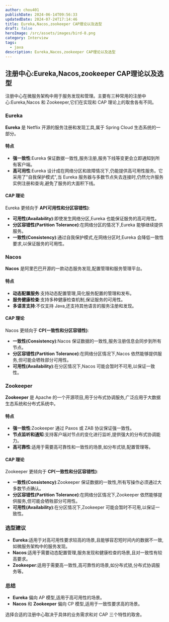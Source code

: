 ```yaml
---
author: chou401
publishDate: 2024-06-14T09:56:33
updatedDate: 2024-07-24T17:14:46
title: Eureka,Nacos,zookeeper CAP理论以及选型
draft: false
heroImage: /src/assets/images/bird-8.png
category: Interview
tags:
  - java
description: Eureka,Nacos,zookeeper CAP理论以及选型
---
```


## 注册中心:Eureka,Nacos,zookeeper CAP理论以及选型

注册中心在微服务架构中用于服务发现和管理。主要有三种常用的注册中心:Eureka,Nacos 和 Zookeeper,它们在实现和 CAP 理论上的取舍各有不同。

### Eureka

**Eureka** 是 Netflix 开源的服务注册和发现工具,属于 Spring Cloud 生态系统的一部分。

#### 特点

- **强一致性**:Eureka 保证数据一致性,服务注册,服务下线等变更会立即通知到所有客户端。
- **高可用性**:Eureka 设计成在网络分区和故障情况下,仍能提供高可用性服务。它采用了"自我保护模式",当 Eureka 服务器与多数节点失去连接时,仍然允许服务实例注册和查询,避免了服务的大面积下线。

#### CAP 理论

Eureka 更倾向于 **AP(可用性和分区容错性)**:

- **可用性(Availability)**:即使发生网络分区,Eureka 也能保证服务的高可用性。
- **分区容错性(Partition Tolerance)**:在网络分区的情况下,Eureka 能够继续提供服务。
- **一致性(Consistency)**:通过自我保护模式,在网络分区时,Eureka 会降低一致性要求,以保证服务的可用性。

### Nacos

**Nacos** 是阿里巴巴开源的一款动态服务发现,配置管理和服务管理平台。

#### 特点

- **动态配置服务**:支持动态配置管理,简化服务配置的管理和发布。
- **服务健康检查**:支持多种健康检查机制,保证服务的可用性。
- **多语言支持**:不仅支持 Java,还支持其他语言的服务注册和发现。

#### CAP 理论

Nacos 更倾向于 **CP(一致性和分区容错性)**:

- **一致性(Consistency)**:Nacos 保证数据的一致性,服务注册信息会同步到所有节点。
- **分区容错性(Partition Tolerance)**:在网络分区情况下,Nacos 依然能够提供服务,但可能会牺牲部分可用性。
- **可用性(Availability)**:在分区情况下,Nacos 可能会暂时不可用,以保证一致性。

### Zookeeper

**Zookeeper** 是 Apache 的一个开源项目,用于分布式协调服务,广泛应用于大数据生态系统和分布式系统中。

#### 特点

- **强一致性**:Zookeeper 通过 Paxos 或 ZAB 协议保证强一致性。
- **节点监听和通知**:支持客户端对节点的变化进行监听,提供强大的分布式协调能力。
- **高可靠性**:适用于需要高可靠性和一致性的场景,如分布式锁,配置管理等。

#### CAP 理论

Zookeeper 更倾向于 **CP(一致性和分区容错性)**:

- **一致性(Consistency)**:Zookeeper 保证数据的一致性,所有写操作必须通过大多数节点确认。
- **分区容错性(Partition Tolerance)**:在网络分区情况下,Zookeeper 依然能够提供服务,但可能会牺牲部分可用性。
- **可用性(Availability)**:在分区情况下,Zookeeper 可能会暂时不可用,以保证一致性。

### 选型建议

- **Eureka**:适用于对高可用性要求较高的场景,且能够容忍短时间内的数据不一致,如微服务架构中的服务发现。
- **Nacos**:适用于需要动态配置管理,服务发现和健康检查的场景,且对一致性有较高要求。
- **Zookeeper**:适用于需要高一致性,高可靠性的场景,如分布式锁,分布式协调服务等。

### 总结

- **Eureka** 偏向 AP 模型,适用于高可用性的场景。
- **Nacos** 和 **Zookeeper** 偏向 CP 模型,适用于一致性要求高的场景。

选择合适的注册中心取决于具体的业务需求和对 CAP 三个特性的取舍。
